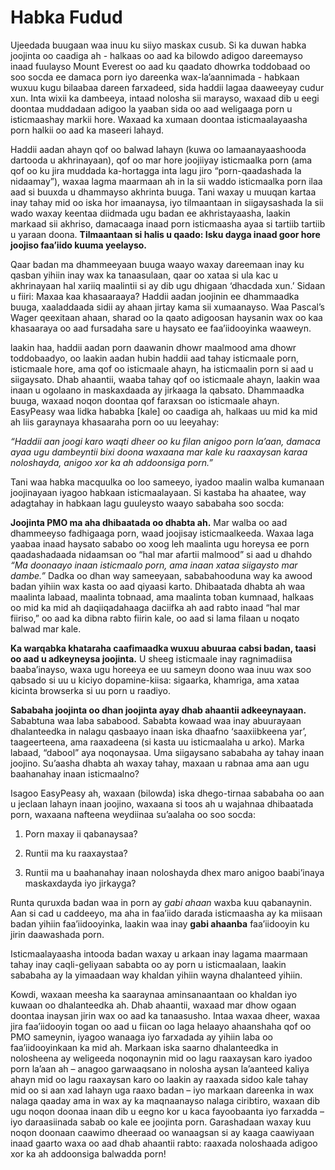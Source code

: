 # Habka Fudud

Ujeedada buugaan waa inuu ku siiyo maskax cusub. Si ka duwan habka joojinta oo caadiga ah - halkaas oo aad ka bilowdo adigoo dareemayso inaad fuulayso Mount Everest oo aad ku qaadato dhowrka toddobaad oo soo socda ee damaca porn iyo dareenka wax-la'aannimada - habkaan wuxuu kugu bilaabaa dareen farxadeed, sida haddii lagaa daaweeyay cudur xun. Inta wixii ka dambeeya, intaad nolosha sii marayso, waxaad dib u eegi doontaa muddadaan adigoo la yaaban sida oo aad weligaaga porn u isticmaashay markii hore. Waxaad ka xumaan doontaa isticmaalayaasha porn halkii oo aad ka maseeri lahayd.

Haddii aadan ahayn qof oo balwad lahayn (kuwa oo lamaanayaashooda dartooda u akhrinayaan), qof oo mar hore joojiiyay isticmaalka porn (ama qof oo ku jira muddada ka-hortagga inta lagu jiro "porn-qaadashada la nidaamay"), waxaa lagma maarmaan ah in la sii waddo isticmaalka porn ilaa aad si buuxda u dhammayso akhrinta buuga. Tani waxay u muuqan kartaa inay tahay mid oo iska hor imaanaysa, iyo tilmaantaan in siigaysashada la sii wado waxay keentaa diidmada ugu badan ee akhristayaasha, laakin markaad sii akhriso, damacaaga inaad porn isticmaasha ayaa si tartiib tartiib u yaraan doona. **Tilmaantaan si halis u qaado: Isku dayga inaad goor hore joojiso faa'iido kuuma yeelayso.**

Qaar badan ma dhammeeyaan buuga waayo waxay dareemaan inay ku qasban yihiin inay wax ka tanaasulaan, qaar oo xataa si ula kac u akhrinayaan hal xariiq maalintii si ay dib ugu dhigaan 'dhacdada xun.' Sidaan u fiiri: Maxaa kaa khasaaraaya? Haddii aadan joojinin ee dhammaadka buuga, xaaladdaada sidii ay ahaan jirtay kama sii xumaanayso. Waa Pascal's Wager qeexitaan ahaan, sharad oo la qaato adigoosan haysanin wax oo kaa khasaaraya oo aad fursadaha sare u haysato ee faa'iidooyinka waaweyn.

laakin haa, haddii aadan porn daawanin dhowr maalmood ama dhowr toddobaadyo, oo laakin aadan hubin haddii aad tahay isticmaale porn, isticmaale hore, ama qof oo isticmaale ahayn, ha isticmaalin porn si aad u siigaysato. Dhab ahaantii, waaba tahay qof oo isticmaale ahayn, laakin waa inaan u ogolaano in maskaxdaada ay jirkaaga la qabsato. Dhammaadka buuga, waxaad noqon doontaa qof faraxsan oo isticmaale ahayn. EasyPeasy waa lidka hababka [kale] oo caadiga ah, halkaas uu mid ka mid ah liis garaynaya khasaaraha porn oo uu leeyahay:
  
*"Haddii aan joogi karo waqti dheer oo ku filan anigoo porn la'aan, damaca ayaa ugu dambeyntii bixi doona waxaana mar kale ku raaxaysan karaa noloshayda, anigoo xor ka ah addoonsiga porn."*

Tani waa habka macquulka oo loo sameeyo, iyadoo maalin walba kumanaan joojinayaan iyagoo habkaan isticmaalayaan. Si kastaba ha ahaatee, way adagtahay in habkaan lagu guuleysto waayo sababaha soo socda:

**Joojinta PMO ma aha dhibaatada oo dhabta ah.**
Mar walba oo aad dhammeeyso fadhigaaga porn, waad joojisay isticmaalkeeda. Waxaa laga yaabaa inaad haysato sababo oo xoog leh maalinta ugu horeysa ee porn qaadashadaada nidaamsan oo "hal mar afartii malmood" si aad u dhahdo *"Ma doonaayo inaan isticmaalo porn, ama inaan xataa siigaysto mar dambe."* Dadka oo dhan way sameeyaan, sababahooduna way ka awood badan yihiin wax kasta oo aad qiyaasi karto. Dhibaatada dhabta ah waa maalinta labaad, maalinta tobnaad, ama maalinta toban kumnaad, halkaas oo mid ka mid ah daqiiqadahaaga daciifka ah aad rabto inaad "hal mar fiiriso," oo aad ka dibna rabto fiirin kale, oo aad si lama filaan u noqato balwad mar kale.

**Ka warqabka khataraha caafimaadka wuxuu abuuraa cabsi badan, taasi oo aad u adkeyneysa joojinta.** 
U sheeg isticmaale inay ragnimadiisa baaba'inayso, waxa ugu horeeya ee uu sameyn doono waa inuu wax soo qabsado si uu u kiciyo dopamine-kiisa: sigaarka, khamriga, ama xataa kicinta browserka si uu porn u raadiyo.

**Sababaha joojinta oo dhan joojinta ayay dhab ahaantii adkeeynayaan.**
Sababtuna waa laba sababood. Sababta kowaad waa inay abuurayaan dhalanteedka in nalagu qasbaayo inaan iska dhaafno 'saaxiibkeena yar', taageerteena, ama raaxadeena (si kasta uu isticmaalaha u arko). Marka labaad, "dabool" aya noqonaysaa. Uma siigaysano sababaha ay tahay inaan joojino. Su'aasha dhabta ah waxay tahay, maxaan u rabnaa ama aan ugu baahanahay inaan isticmaalno?

Isagoo EasyPeasy ah, waxaan (bilowda) iska dhego-tirnaa sababaha oo aan u jeclaan lahayn inaan joojino, waxaana si toos ah u wajahnaa dhibaatada porn, waxaana nafteena weydiinaa su'aalaha oo soo socda:

1.  Porn maxay ii qabanaysaa?

2.  Runtii ma ku raaxaystaa?

3.  Runtii ma u baahanahay inaan noloshayda dhex maro anigoo baabi'inaya maskaxdayda iyo jirkayga?

Runta quruxda badan waa in porn ay *gabi ahaan* waxba kuu qabanaynin. Aan si cad u caddeeyo, ma aha in faa'iido darada isticmaasha ay ka miisaan badan yihiin faa'iidooyinka, laakin waa inay **gabi ahaanba** faa'iidooyin ku jirin daawashada porn.

Isticmaalayaasha intooda badan waxay u arkaan inay lagama maarmaan tahay inay caqli-geliyaan sababta oo ay porn u isticmaalaan, laakin sababaha ay la yimaadaan way khaldan yihiin wayna dhalanteed yihiin.

Kowdi, waxaan meesha ka saaraynaa aminsanaantaan oo khaldan iyo kuwaan oo dhalanteedka ah. Dhab ahaantii, waxaad mar dhow ogaan doontaa inaysan jirin wax oo aad ka tanaasusho. Intaa waxaa dheer, waxaa jira faa'iidooyin togan oo aad u fiican oo laga helaayo ahaanshaha qof oo PMO sameynin, iyagoo wanaaga iyo farxadada ay yihiin laba oo faa'iidooyinkaan ka mid ah. Markaan iska saarno dhalanteedka in nolosheena ay weligeeda noqonaynin mid oo lagu raaxaysan karo iyadoo porn la'aan ah -- anagoo garwaaqsano in nolosha aysan la'aanteed kaliya ahayn mid oo lagu raaxaysan karo oo laakin ay raaxada sidoo kale tahay mid oo si aan xad lahayn uga raaxo badan -- iyo markaan dareenka in wax nalaga qaaday ama in wax ay ka maqnaanayso nalaga ciribtiro, waxaan dib ugu noqon doonaa inaan dib u eegno kor u kaca fayoobaanta iyo farxadda -- iyo daraasiinada sabab oo kale ee joojinta porn. Garashadaan waxay kuu noqon doonaan caawimo dheeraad oo wanaagsan si ay kaaga caawiyaan inaad gaarto waxa oo aad dhab ahaantii rabto: raaxada noloshaada adigoo xor ka ah addoonsiga balwadda porn!
